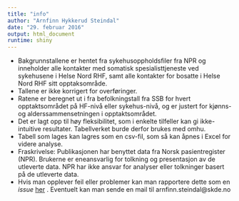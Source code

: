 ---
title: "info"
author: "Arnfinn Hykkerud Steindal"
date: "29. februar 2016"
output: html_document
runtime: shiny
---


-	Bakgrunnstallene er hentet fra sykehusoppholdsfiler fra NPR og inneholder alle kontakter med somatisk spesialisttjeneste ved sykehusene i Helse Nord RHF, samt alle kontakter for bosatte i Helse Nord RHF sitt opptaksområde.
- Tallene er ikke korrigert for overføringer.
- Ratene er beregnet ut i fra befolkningstall fra SSB for hvert opptaktsområdet på HF-nivå eller sykehus-nivå, og er justert for kjønns- og alderssammensetningen i opptaktsområdet.
- Det er lagt opp til høy fleksibilitet, som i enkelte tilfeller kan gi ikke-intuitive resultater. Tabellverket burde derfor brukes med omhu.
- Tabell som lages kan lagres som en csv-fil, som så kan åpnes i Excel for videre analyse.
- Fraskrivelse: Publikasjonen har benyttet data fra Norsk pasientregister (NPR). Brukerne er eneansvarlig for tolkning og presentasjon av de utleverte data. NPR har ikke ansvar for analyser eller tolkninger basert på de utleverte data.
- Hvis man opplever feil eller problemer kan man rapportere dette som en *issue* <a href="https://github.com/SKDE-Analyse/dynamiskTabellverk/issues" target="_blank">her</a> . Eventuelt kan man sende en mail til arnfinn.steindal@skde.no
